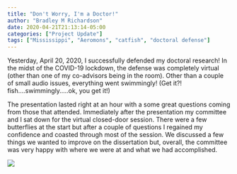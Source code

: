 ```yaml
---
title: "Don't Worry, I'm a Doctor!"
author: "Bradley M Richardson"
date: 2020-04-21T21:13:14-05:00
categories: ["Project Update"]
tags: ["Mississippi", "Aeromons", "catfish", "doctoral defense"]
---
```


Yesterday, April 20, 2020, I successfully defended my doctoral research! In the midst of the COVID-19 lockdown, the defense was completely virtual (other than one of my co-advisors being in the room). Other than a couple of small audio issues, everything went swimmingly! (Get it?! fish....swimmingly.....ok, you get it!)

The presentation lasted right at an hour with a some great questions coming from those that attended. Immediately after the presentation my committee and I sat down for the virtual closed-door session. There were a few butterflies at the start but after a couple of questions I regained my confidence and coasted through most of the session. We discussed a few things we wanted to improve on the dissertation but, overall, the committee was very happy with where we were at and what we had accomplished.

![](/post/2020/images/thesis-defense-cartoon.png)